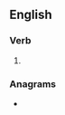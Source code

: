 ==English==

===Verb===
{{head|en|verb form}}

# {{present participle of|en|connote|nocat=1}}

===Anagrams===
* {{anagrams|en|a=cginnnoot|Conington}}
